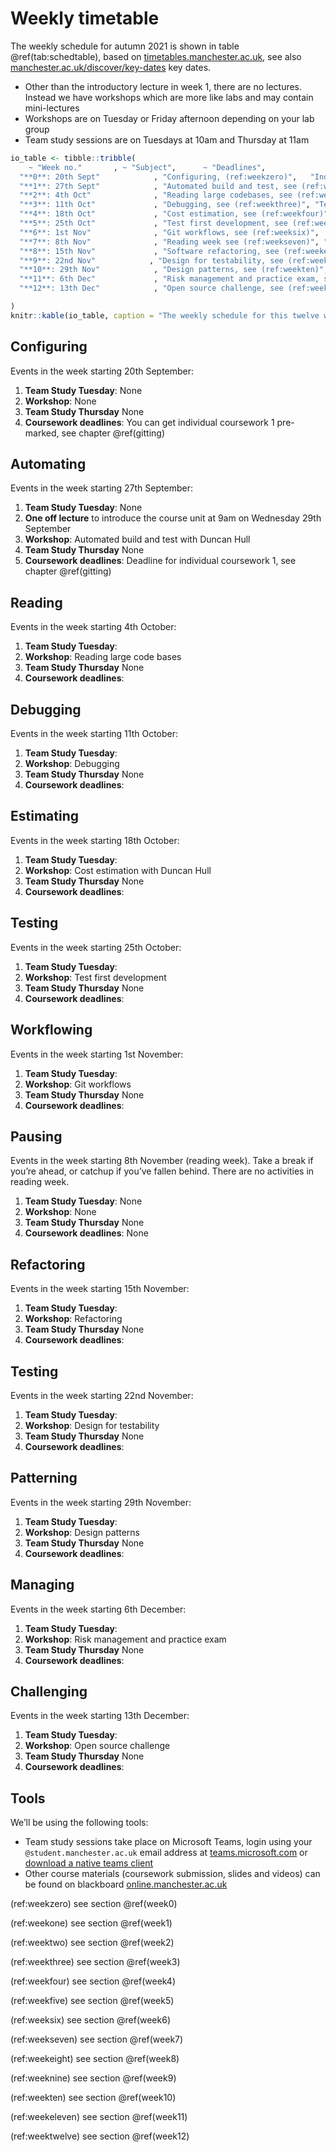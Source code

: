 # Weekly timetable {.unnumbered #timetabling}

The weekly schedule for autumn 2021 is shown in table \@ref(tab:schedtable), based on [timetables.manchester.ac.uk](https://timetables.manchester.ac.uk/), see also [manchester.ac.uk/discover/key-dates](https://www.manchester.ac.uk/discover/key-dates/) key dates.

* Other than the introductory lecture in week 1, there are no lectures. Instead we have workshops which are more like labs and may contain mini-lectures
* Workshops are on Tuesday or Friday afternoon depending on your lab group
* Team study sessions are on Tuesdays at 10am and Thursday at 11am

```r
io_table <- tibble::tribble(
    ~ "Week no."       , ~ "Subject",      ~ "Deadlines",
  "**0**: 20th Sept"            , "Configuring, (ref:weekzero)",   "IndCwk1-S-Basic Git (premarked)",  
  "**1**: 27th Sept"            , "Automated build and test, see (ref:weekone)",  "IndCwk1-S-Basic Git (final)",
  "**2**: 4th Oct"              , "Reading large codebases, see (ref:weektwo)",  "",
  "**3**: 11th Oct"             , "Debugging, see (ref:weekthree)", "TeamCwk1-S-Fixing Bugs",
  "**4**: 18th Oct"             , "Cost estimation, see (ref:weekfour)",  "",
  "**5**: 25th Oct"             , "Test first development, see (ref:weekfive)", "",
  "**6**: 1st Nov"              , "Git workflows, see (ref:weeksix)",  "IndCwk2-S-Conflicts in Git (premarked)",
  "**7**: 8th Nov"              , "Reading week see (ref:weekseven)", "IndCwk2-S-Conflicts in Git (final)",
  "**8**: 15th Nov"             , "Software refactoring, see (ref:weekeight)", "",
  "**9**: 22nd Nov"            , "Design for testability, see (ref:weeknine)", "TeamCwk2-S-Adding Features",
  "**10**: 29th Nov"            , "Design patterns, see (ref:weekten)", "",
  "**11**: 6th Dec"             , "Risk management and practice exam, see (ref:weekeleven)", "",
  "**12**: 13th Dec"            , "Open source challenge, see (ref:weekeight)", "",

)
knitr::kable(io_table, caption = "The weekly schedule for this twelve week course, please note we are using the week numbering from the [timetables.manchester.ac.uk](https://timetables.manchester.ac.uk/) where week zero is welcome week, and week one is the first teaching week", booktabs = TRUE)
```

## Configuring {#week0}

Events in the week starting 20th September:

1. **Team Study Tuesday**: None
1. **Workshop**: None
1. **Team Study Thursday** None
1. **Coursework deadlines**: You can get individual coursework 1 pre-marked, see chapter \@ref(gitting)


## Automating {#week1}

Events in the week starting 27th September:

1. **Team Study Tuesday**: None
1. **One off lecture** to introduce the course unit at 9am on Wednesday 29th September
1. **Workshop**: Automated build and test with Duncan Hull
1. **Team Study Thursday** None
1. **Coursework deadlines**: Deadline for individual coursework 1, see chapter \@ref(gitting)


## Reading {#week2}
Events in the week starting 4th October:

1. **Team Study Tuesday**:
1. **Workshop**: Reading large code bases
1. **Team Study Thursday** None
1. **Coursework deadlines**:

## Debugging {#week3}
Events in the week starting 11th October:

1. **Team Study Tuesday**:
1. **Workshop**: Debugging
1. **Team Study Thursday** None
1. **Coursework deadlines**:


## Estimating {#week4}
Events in the week starting 18th October:

1. **Team Study Tuesday**:
1. **Workshop**: Cost estimation with Duncan Hull
1. **Team Study Thursday** None
1. **Coursework deadlines**:


## Testing {#week5}
Events in the week starting 25th October:

1. **Team Study Tuesday**:
1. **Workshop**: Test first development
1. **Team Study Thursday** None
1. **Coursework deadlines**:


## Workflowing {#week6}
Events in the week starting 1st November:

1. **Team Study Tuesday**:
1. **Workshop**: Git workflows
1. **Team Study Thursday** None
1. **Coursework deadlines**:


## Pausing {#week7}
Events in the week starting 8th November (reading week). Take a break if you're ahead, or catchup if you've fallen behind. There are no activities in reading week.

1. **Team Study Tuesday**: None
1. **Workshop**: None
1. **Team Study Thursday** None
1. **Coursework deadlines**: None


## Refactoring {#week8}
Events in the week starting 15th November:

1. **Team Study Tuesday**:
1. **Workshop**: Refactoring
1. **Team Study Thursday** None
1. **Coursework deadlines**:


## Testing {#week9}
Events in the week starting 22nd November:

1. **Team Study Tuesday**:
1. **Workshop**: Design for testability
1. **Team Study Thursday** None
1. **Coursework deadlines**:


## Patterning {#week10}
Events in the week starting 29th November:

1. **Team Study Tuesday**:
1. **Workshop**: Design patterns
1. **Team Study Thursday** None
1. **Coursework deadlines**:



## Managing {#week11}
Events in the week starting 6th December:

1. **Team Study Tuesday**:
1. **Workshop**: Risk management and practice exam
1. **Team Study Thursday** None
1. **Coursework deadlines**:



## Challenging {#week12}
Events in the week starting 13th December:

1. **Team Study Tuesday**:
1. **Workshop**: Open source challenge
1. **Team Study Thursday** None
1. **Coursework deadlines**:




## Tools {#tooling}

We'll be using the following tools:

* Team study sessions take place on Microsoft Teams, login using your `@student.manchester.ac.uk` email address at [teams.microsoft.com](https://teams.microsoft.com/) or [download a native teams client](https://www.microsoft.com/en-gb/microsoft-teams/download-app)
* Other course materials (coursework submission, slides and videos) can be found on blackboard [online.manchester.ac.uk](https://online.manchester.ac.uk/)

<!--hacky way to get chapter references in tables-->


(ref:weekzero) see section \@ref(week0)  

(ref:weekone) see section \@ref(week1)  

(ref:weektwo) see section \@ref(week2)  

(ref:weekthree) see section \@ref(week3)  

(ref:weekfour) see section \@ref(week4)  

(ref:weekfive) see section \@ref(week5)  

(ref:weeksix) see section \@ref(week6)  

(ref:weekseven) see section \@ref(week7)  

(ref:weekeight) see section \@ref(week8)  

(ref:weeknine) see section \@ref(week9)  

(ref:weekten) see section \@ref(week10)  

(ref:weekeleven) see section \@ref(week11)  

(ref:weektwelve) see section \@ref(week12)  
